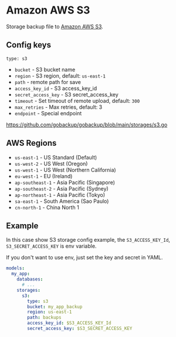 # Amazon AWS S3

Storage backup file to [Amazon AWS S3](https://aws.amazon.com/s3/).

## Config keys

`type: s3`

- `bucket` - S3 bucket name
- `region` - S3 region, default: `us-east-1`
- `path` - remote path for save
- `access_key_id` - S3 access_key_id
- `secret_access_key` - S3 secret_access_key
- `timeout` - Set timeout of remote upload, default: `300`
- `max_retries` - Max retries, default: 3
- `endpoint` - Special endpoint

https://github.com/gobackup/gobackup/blob/main/storages/s3.go

## AWS Regions

- `us-east-1` - US Standard (Default)
- `us-west-2` - US West (Oregon)
- `us-west-1` - US West (Northern California)
- `eu-west-1` - EU (Ireland)
- `ap-southeast-1` - Asia Pacific (Singapore)
- `ap-southeast-2` - Asia Pacific (Sydney)
- `ap-northeast-1` - Asia Pacific (Tokyo)
- `sa-east-1` - South America (Sao Paulo)
- `cn-north-1` - China North 1

## Example

In this case show S3 storage config example, the `S3_ACCESS_KEY_Id`, `S3_SECRET_ACCESS_KEY` is env variable.

If you don't want to use env, just set the key and secret in YAML.

```yml
models:
  my_app:
    databases:
      # ...
    storages:
      s3:
        type: s3
        bucket: my_app_backup
        region: us-east-1
        path: backups
        access_key_id: $S3_ACCESS_KEY_Id
        secret_access_key: $S3_SECRET_ACCESS_KEY
```

